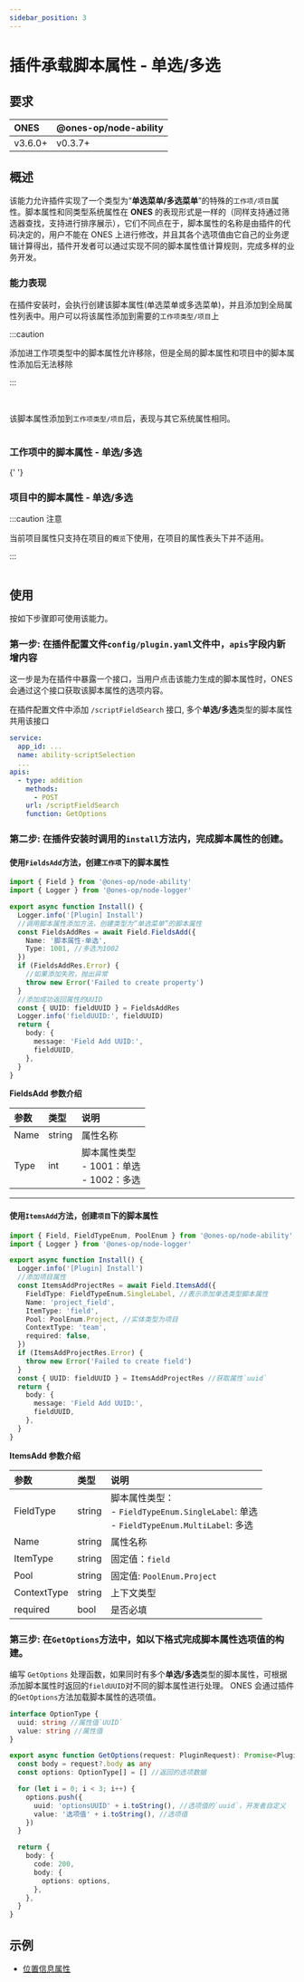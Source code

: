 ```yaml
---
sidebar_position: 3
---
```



# 插件承载脚本属性 - 单选/多选

## 要求

| **ONES** | @ones-op/node-ability |
| :------- | :-------------------- |
| v3.6.0+  | v0.3.7+               |

## 概述

该能力允许插件实现了一个类型为“**单选菜单/多选菜单**”的特殊的`工作项/项目`属性。脚本属性和同类型系统属性在 **ONES** 的表现形式是一样的（同样支持通过筛选器查找，支持进行排序展示），它们不同点在于，脚本属性的名称是由插件的代码决定的，用户不能在 ONES 上进行修改，并且其各个选项值由它自己的业务逻辑计算得出，插件开发者可以通过实现不同的脚本属性值计算规则，完成多样的业务开发。

### 能力表现

在插件安装时，会执行创建该脚本属性(单选菜单或多选菜单)，并且添加到全局属性列表中。用户可以将该属性添加到需要的`工作项类型/项目`上

:::caution

添加进工作项类型中的脚本属性允许移除，但是全局的脚本属性和项目中的脚本属性添加后无法移除

:::

<br />

该脚本属性添加到`工作项类型/项目`后，表现与其它系统属性相同。

<Image img={scriptFieldSelection1} />

### 工作项中的脚本属性 - 单选/多选

<Image img={scriptFieldSelection2} />{' '}

### 项目中的脚本属性 - 单选/多选

:::caution 注意

当前项目属性只支持在项目的`概览`下使用，在项目的属性表头下并不适用。

:::

<Image img={scriptFieldSelection3} />

## 使用

按如下步骤即可使用该能力。

### 第一步: 在插件配置文件`config/plugin.yaml`文件中，`apis`字段内新增内容

这一步是为在插件中暴露一个接口，当用户点击该能力生成的脚本属性时，ONES 会通过这个接口获取该脚本属性的选项内容。

在插件配置文件中添加 `/scriptFieldSearch` 接口, 多个**单选/多选**类型的脚本属性共用该接口

```yaml title="config/plugin.yaml"
service:
  app_id: ...
  name: ability-scriptSelection
  ...
apis:
  - type: addition
    methods:
      - POST
    url: /scriptFieldSearch
    function: GetOptions
```

### 第二步: 在插件安装时调用的`install`方法内，完成脚本属性的创建。

#### 使用`FieldsAdd`方法，创建`工作项`下的脚本属性

```typescript title="backend/src/index.ts"
import { Field } from '@ones-op/node-ability'
import { Logger } from '@ones-op/node-logger'

export async function Install() {
  Logger.info('[Plugin] Install')
  //调用脚本属性添加方法，创建类型为“单选菜单”的脚本属性
  const FieldsAddRes = await Field.FieldsAdd({
    Name: '脚本属性-单选',
    Type: 1001, //多选为1002
  })
  if (FieldsAddRes.Error) {
    //如果添加失败，抛出异常
    throw new Error('Failed to create property')
  }
  //添加成功返回属性的UUID
  const { UUID: fieldUUID } = FieldsAddRes
  Logger.info('fieldUUID:', fieldUUID)
  return {
    body: {
      message: 'Field Add UUID:',
      fieldUUID,
    },
  }
}
```

**FieldsAdd 参数介绍**

| 参数 | 类型   | 说明                                            |
| :--- | :----- | :---------------------------------------------- |
| Name | string | 属性名称                                        |
| Type | int    | 脚本属性类型<br />- 1001：单选<br/>- 1002：多选 |

---

#### 使用`ItemsAdd`方法，创建`项目`下的脚本属性

```typescript title="backend/src/index.ts"
import { Field, FieldTypeEnum, PoolEnum } from '@ones-op/node-ability'
import { Logger } from '@ones-op/node-logger'

export async function Install() {
  Logger.info('[Plugin] Install')
  //添加项目属性
  const ItemsAddProjectRes = await Field.ItemsAdd({
    FieldType: FieldTypeEnum.SingleLabel, //表示添加单选类型脚本属性
    Name: 'project_field',
    ItemType: 'field',
    Pool: PoolEnum.Project, //实体类型为项目
    ContextType: 'team',
    required: false,
  })
  if (ItemsAddProjectRes.Error) {
    throw new Error('Failed to create field')
  }
  const { UUID: fieldUUID } = ItemsAddProjectRes //获取属性`uuid`
  return {
    body: {
      message: 'Field Add UUID:',
      fieldUUID,
    },
  }
}
```

**ItemsAdd 参数介绍**

| 参数        | 类型   | 说明                                                                                            |
| :---------- | :----- | :---------------------------------------------------------------------------------------------- |
| FieldType   | string | 脚本属性类型：<br />- `FieldTypeEnum.SingleLabel`: 单选<br />- `FieldTypeEnum.MultiLabel`: 多选 |
| Name        | string | 属性名称                                                                                        |
| ItemType    | string | 固定值：`field`                                                                                 |
| Pool        | string | 固定值: `PoolEnum.Project`                                                                      |
| ContextType | string | 上下文类型                                                                                      |
| required    | bool   | 是否必填                                                                                        |

### 第三步: 在`GetOptions`方法中，如以下格式完成脚本属性选项值的构建。

编写 `GetOptions` 处理函数，如果同时有多个**单选/多选**类型的脚本属性，可根据添加脚本属性时返回的`fieldUUID`对不同的脚本属性进行处理。
ONES 会通过插件的`GetOptions`方法加载脚本属性的选项值。

```typescript
interface OptionType {
  uuid: string //属性值`UUID`
  value: string //属性值
}

export async function GetOptions(request: PluginRequest): Promise<PluginResponse> {
  const body = request?.body as any
  const options: OptionType[] = [] //返回的选项数据

  for (let i = 0; i < 3; i++) {
    options.push({
      uuid: 'optionsUUID' + i.toString(), //选项值的`uuid`，开发者自定义
      value: '选项值' + i.toString(), //选项值
    })
  }

  return {
    body: {
      code: 200,
      body: {
        options: options,
      },
    },
  }
}
```

## 示例

- [位置信息属性](sample-script-field-selection1.mdx)
